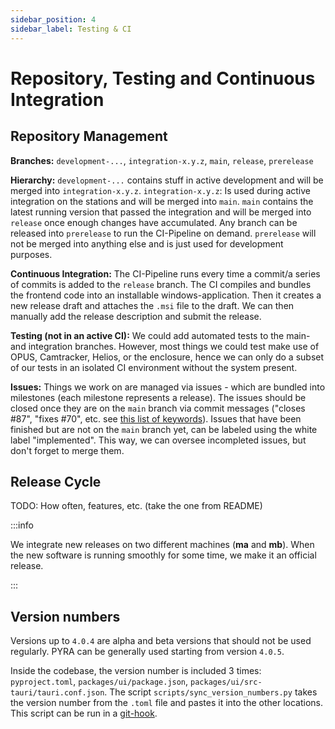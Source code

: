 ```yaml
---
sidebar_position: 4
sidebar_label: Testing & CI
---
```


# Repository, Testing and Continuous Integration

## Repository Management

**Branches:** `development-...`, `integration-x.y.z`, `main`, `release`, `prerelease`

**Hierarchy:** `development-...` contains stuff in active development and will be merged into `integration-x.y.z`. `integration-x.y.z`: Is used during active integration on the stations and will be merged into `main`. `main` contains the latest running version that passed the integration and will be merged into `release` once enough changes have accumulated. Any branch can be released into `prerelease` to run the CI-Pipeline on demand. `prerelease` will not be merged into anything else and is just used for development purposes.

**Continuous Integration:** The CI-Pipeline runs every time a commit/a series of commits is added to the `release` branch. The CI compiles and bundles the frontend code into an installable windows-application. Then it creates a new release draft and attaches the `.msi` file to the draft. We can then manually add the release description and submit the release.

**Testing (not in an active CI):** We could add automated tests to the main- and integration branches. However, most things we could test make use of OPUS, Camtracker, Helios, or the enclosure, hence we can only do a subset of our tests in an isolated CI environment without the system present.

**Issues:** Things we work on are managed via issues - which are bundled into milestones (each milestone represents a release). The issues should be closed once they are on the `main` branch via commit messages ("closes #87", "fixes #70", etc. see [this list of keywords](https://docs.github.com/en/issues/tracking-your-work-with-issues/linking-a-pull-request-to-an-issue#linking-a-pull-request-to-an-issue-using-a-keyword)). Issues that have been finished but are not on the `main` branch yet, can be labeled using the white label "implemented". This way, we can oversee incompleted issues, but don't forget to merge them.

## Release Cycle

TODO: How often, features, etc. (take the one from README)

:::info

We integrate new releases on two different machines (**ma** and **mb**). When the new software is running smoothly for some time, we make it an official release.

:::

## Version numbers

Versions up to `4.0.4` are alpha and beta versions that should not be used regularly. PYRA can be generally used starting from version `4.0.5`.

Inside the codebase, the version number is included 3 times: `pyproject.toml`, `packages/ui/package.json`, `packages/ui/src-tauri/tauri.conf.json`. The script `scripts/sync_version_numbers.py` takes the version number from the `.toml` file and pastes it into the other locations. This script can be run in a [git-hook](https://git-scm.com/book/en/v2/Customizing-Git-Git-Hooks).
